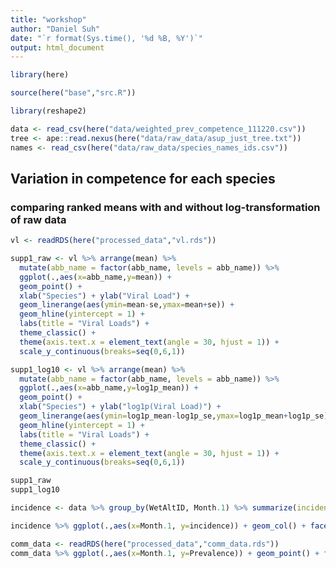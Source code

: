 ```yaml
---
title: "workshop"
author: "Daniel Suh"
date: "`r format(Sys.time(), '%d %B, %Y')`"
output: html_document
---
```



```r
library(here)

source(here("base","src.R"))

library(reshape2)
```


```r
data <- read_csv(here("data/weighted_prev_competence_111220.csv"))
tree <- ape::read.nexus(here("data/raw_data/asup_just_tree.txt"))
names <- read_csv(here("data/raw_data/species_names_ids.csv"))
```





## Variation in competence for each species

### comparing ranked means with and without log-transformation of raw data

```r
vl <- readRDS(here("processed_data","vl.rds"))

supp1_raw <- vl %>% arrange(mean) %>% 
  mutate(abb_name = factor(abb_name, levels = abb_name)) %>% 
  ggplot(.,aes(x=abb_name,y=mean)) +
  geom_point() + 
  xlab("Species") + ylab("Viral Load") + 
  geom_linerange(aes(ymin=mean-se,ymax=mean+se)) +
  geom_hline(yintercept = 1) + 
  labs(title = "Viral Loads") + 
  theme_classic() + 
  theme(axis.text.x = element_text(angle = 30, hjust = 1)) +
  scale_y_continuous(breaks=seq(0,6,1))

supp1_log10 <- vl %>% arrange(mean) %>% 
  mutate(abb_name = factor(abb_name, levels = abb_name)) %>% 
  ggplot(.,aes(x=abb_name,y=log1p_mean)) +
  geom_point() + 
  xlab("Species") + ylab("log1p(Viral Load)") + 
  geom_linerange(aes(ymin=log1p_mean-log1p_se,ymax=log1p_mean+log1p_se)) +
  geom_hline(yintercept = 1) + 
  labs(title = "Viral Loads") + 
  theme_classic() + 
  theme(axis.text.x = element_text(angle = 30, hjust = 1)) +
  scale_y_continuous(breaks=seq(0,6,1))

supp1_raw
supp1_log10
```


```r
incidence <- data %>% group_by(WetAltID, Month.1) %>% summarize(incidence = sum(RV.Status))

incidence %>% ggplot(.,aes(x=Month.1, y=incidence)) + geom_col() + facet_grid(vars(WetAltID))
```


```r
comm_data <- readRDS(here("processed_data","comm_data.rds"))
comm_data %>% ggplot(.,aes(x=Month.1, y=Prevalence)) + geom_point() + facet_wrap(~WetAltID, nrow = 5, ncol = 4)
```

